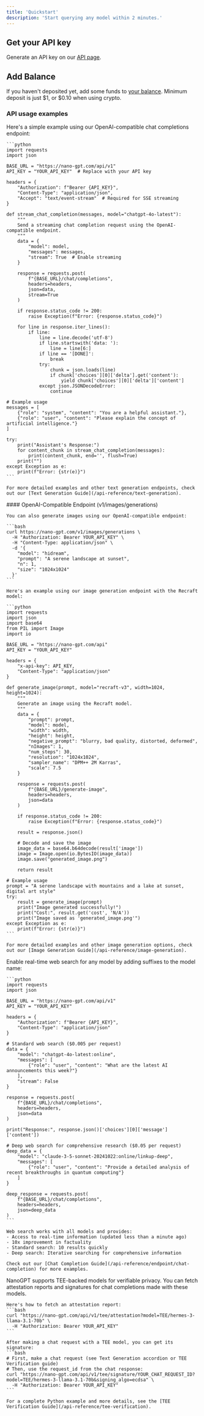 ```yaml
---
title: 'Quickstart'
description: 'Start querying any model within 2 minutes.'
---
```


## Get your API key

Generate an API key on our [API page](https://nano-gpt.com/api).

## Add Balance

If you haven't deposited yet, add some funds to [your balance](https://nano-gpt.com/balance). Minimum deposit is just \$1, or \$0.10 when using crypto.

### API usage examples

<AccordionGroup>
  <Accordion icon="message-bot" title="Text Generation">
    Here's a simple example using our OpenAI-compatible chat completions endpoint:

    ```python
    import requests
    import json

    BASE_URL = "https://nano-gpt.com/api/v1"
    API_KEY = "YOUR_API_KEY"  # Replace with your API key

    headers = {
        "Authorization": f"Bearer {API_KEY}",
        "Content-Type": "application/json",
        "Accept": "text/event-stream"  # Required for SSE streaming
    }

    def stream_chat_completion(messages, model="chatgpt-4o-latest"):
        """
        Send a streaming chat completion request using the OpenAI-compatible endpoint.
        """
        data = {
            "model": model,
            "messages": messages,
            "stream": True  # Enable streaming
        }

        response = requests.post(
            f"{BASE_URL}/chat/completions",
            headers=headers,
            json=data,
            stream=True
        )

        if response.status_code != 200:
            raise Exception(f"Error: {response.status_code}")

        for line in response.iter_lines():
            if line:
                line = line.decode('utf-8')
                if line.startswith('data: '):
                    line = line[6:]
                if line == '[DONE]':
                    break
                try:
                    chunk = json.loads(line)
                    if chunk['choices'][0]['delta'].get('content'):
                        yield chunk['choices'][0]['delta']['content']
                except json.JSONDecodeError:
                    continue

    # Example usage
    messages = [
        {"role": "system", "content": "You are a helpful assistant."},
        {"role": "user", "content": "Please explain the concept of artificial intelligence."}
    ]

    try:
        print("Assistant's Response:")
        for content_chunk in stream_chat_completion(messages):
            print(content_chunk, end='', flush=True)
        print("")
    except Exception as e:
        print(f"Error: {str(e)}")
    ```

    For more detailed examples and other text generation endpoints, check out our [Text Generation Guide](/api-reference/text-generation).
  </Accordion>

  <Accordion icon="image" title="Image Generation">
    #### OpenAI-Compatible Endpoint (v1/images/generations)

    You can also generate images using our OpenAI-compatible endpoint:

    ```bash
    curl https://nano-gpt.com/v1/images/generations \
      -H "Authorization: Bearer YOUR_API_KEY" \
      -H "Content-Type: application/json" \
      -d '{
        "model": "hidream",
        "prompt": "A serene landscape at sunset",
        "n": 1,
        "size": "1024x1024"
      }'
    ```

    Here's an example using our image generation endpoint with the Recraft model:

    ```python
    import requests
    import json
    import base64
    from PIL import Image
    import io

    BASE_URL = "https://nano-gpt.com/api"
    API_KEY = "YOUR_API_KEY"

    headers = {
        "x-api-key": API_KEY,
        "Content-Type": "application/json"
    }

    def generate_image(prompt, model="recraft-v3", width=1024, height=1024):
        """
        Generate an image using the Recraft model.
        """
        data = {
            "prompt": prompt,
            "model": model,
            "width": width,
            "height": height,
            "negative_prompt": "blurry, bad quality, distorted, deformed",
            "nImages": 1,
            "num_steps": 30,
            "resolution": "1024x1024",
            "sampler_name": "DPM++ 2M Karras",
            "scale": 7.5
        }

        response = requests.post(
            f"{BASE_URL}/generate-image",
            headers=headers,
            json=data
        )

        if response.status_code != 200:
            raise Exception(f"Error: {response.status_code}")

        result = response.json()
        
        # Decode and save the image
        image_data = base64.b64decode(result['image'])
        image = Image.open(io.BytesIO(image_data))
        image.save("generated_image.png")
        
        return result

    # Example usage
    prompt = "A serene landscape with mountains and a lake at sunset, digital art style"
    try:
        result = generate_image(prompt)
        print("Image generated successfully!")
        print("Cost:", result.get('cost', 'N/A'))
        print("Image saved as 'generated_image.png'")
    except Exception as e:
        print(f"Error: {str(e)}")
    ```

    For more detailed examples and other image generation options, check out our [Image Generation Guide](/api-reference/image-generation).
  </Accordion> 

  <Accordion icon="globe" title="Web Search">
    Enable real-time web search for any model by adding suffixes to the model name:

    ```python
    import requests
    import json

    BASE_URL = "https://nano-gpt.com/api/v1"
    API_KEY = "YOUR_API_KEY"

    headers = {
        "Authorization": f"Bearer {API_KEY}",
        "Content-Type": "application/json"
    }

    # Standard web search ($0.005 per request)
    data = {
        "model": "chatgpt-4o-latest:online",
        "messages": [
            {"role": "user", "content": "What are the latest AI announcements this week?"}
        ],
        "stream": False
    }

    response = requests.post(
        f"{BASE_URL}/chat/completions",
        headers=headers,
        json=data
    )

    print("Response:", response.json()['choices'][0]['message']['content'])

    # Deep web search for comprehensive research ($0.05 per request)
    deep_data = {
        "model": "claude-3-5-sonnet-20241022:online/linkup-deep",
        "messages": [
            {"role": "user", "content": "Provide a detailed analysis of recent breakthroughs in quantum computing"}
        ]
    }

    deep_response = requests.post(
        f"{BASE_URL}/chat/completions",
        headers=headers,
        json=deep_data
    )
    ```

    Web search works with all models and provides:
    - Access to real-time information (updated less than a minute ago)
    - 10x improvement in factuality
    - Standard search: 10 results quickly
    - Deep search: Iterative searching for comprehensive information

    Check out our [Chat Completion Guide](/api-reference/endpoint/chat-completion) for more examples.
  </Accordion>

  <Accordion icon="shield-check" title="TEE Model Verification">
    NanoGPT supports TEE-backed models for verifiable privacy. You can fetch attestation reports and signatures for chat completions made with these models.

    Here's how to fetch an attestation report:
    ```bash
    curl "https://nano-gpt.com/api/v1/tee/attestation?model=TEE/hermes-3-llama-3.1-70b" \
      -H "Authorization: Bearer YOUR_API_KEY"
    ```

    After making a chat request with a TEE model, you can get its signature:
    ```bash
    # First, make a chat request (see Text Generation accordion or TEE Verification guide)
    # Then, use the request_id from the chat response:
    curl "https://nano-gpt.com/api/v1/tee/signature/YOUR_CHAT_REQUEST_ID?model=TEE/hermes-3-llama-3.1-70b&signing_algo=ecdsa" \
      -H "Authorization: Bearer YOUR_API_KEY"
    ```

    For a complete Python example and more details, see the [TEE Verification Guide](/api-reference/tee-verification).
  </Accordion>
</AccordionGroup> 
